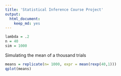 ```yaml
---
title: 'Statistical Inference Course Project'
output:
  html_document:
    keep_md: yes
---
```


```r
lambda = .2
n = 40
sim = 1000
```

Simulating the mean of a thousand trials

```r
means = replicate(n= 1000, expr = mean(rexp(40,1)))
qplot(means)
```


